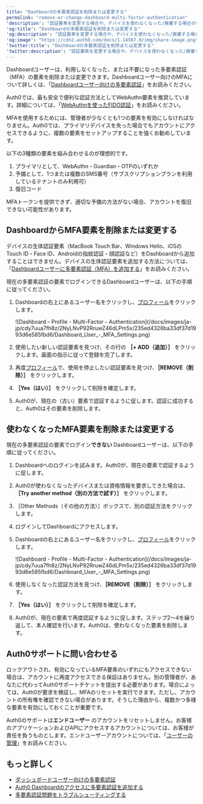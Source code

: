 ```yaml
---
title: "Dashboardの多要素認証を削除または変更する"
permalink: "remove-or-change-dashboard-multi-factor-authentication"
'description': "認証要素を変更する場合や、デバイスを使わなくなった/廃棄する場合の手順を説明します"
'og:title': "Dashboardの多要素認証を削除または変更する"
'og:description': "認証要素を変更する場合や、デバイスを使わなくなった/廃棄する場合の手順を説明します"
'og:image': "https://cdn2.auth0.com/docs/1.14567.0/img/share-image.png"
'twitter:title': "Dashboardの多要素認証を削除または変更する"
'twitter:description': "認証要素を変更する場合や、デバイスを使わなくなった/廃棄する場合の手順を説明します"
---
```


Dashboardユーザーは、利用しなくなった、または不要になった多要素認証（<Tooltip data-tooltip-id="react-containers-DefinitionTooltip-0" href="/docs/ja-jp/glossary?term=multifactor-authentication" tip="多要素認証（MFA）: ユーザー名とパスワードに加えて、SMS経由のコードなどの要素を使用するユーザー認証プロセス。" cta="用語集の表示">MFA</Tooltip>）の要素を削除または変更できます。Dashboardユーザー向けのMFAについて詳しくは、「[Dashboardユーザー向けの多要素認証](/docs/ja-jp/get-started/manage-dashboard-access/add-change-remove-mfa)」をお読みください。

<Callout icon="file-lines" color="#0EA5E9" iconType="regular">

Auth0では、最も安全で便利な認証方法としてWebAuthn要素を推奨しています。詳細については、「[WebAuthnを使ったFIDO認証](/docs/ja-jp/secure/multi-factor-authentication/fido-authentication-with-webauthn)」をお読みください。

</Callout>

<Warning>

MFAを使用するためには、管理者が少なくとも1つの要素を有効にしなければなりません。Auth0では、プライマリデバイスを失った場合でもアカウントにアクセスできるように、複数の要素をセットアップすることを強くお勧めしています。

以下の3種類の要素を組み合わせるのが理想的です。

1. プライマリとして、WebAuthn・Guardian・OTPのいずれか
2. 予備として、1つまたは複数のSMS番号（サブスクリプションプランを利用しているテナントのみ利用可）
3. 復旧コード

MFAトークンを提供できず、適切な予備の方法がない場合、アカウントを復旧できない可能性があります。

</Warning>

## DashboardからMFA要素を削除または変更する

<Callout icon="file-lines" color="#0EA5E9" iconType="regular">

デバイスの生体認証要素（MacBook Touch Bar、Windows Hello、iOSのTouch ID・Face ID、Androidの指紋認証・顔認証など）をDashboardから追加することはできません。デバイスの生体認証要素を追加する方法については、「[Dashboardユーザーに多要素認証（MFA）を追加する](/docs/ja-jp/get-started/manage-dashboard-access/add-change-remove-mfa/add-mfa)」をお読みください。

</Callout>

現在の多要素認証の要素でログインできるDashboardユーザーは、以下の手順に従ってください。

1. Dashboardの右上にあるユーザー名をクリックし、[プロフィール](https://manage.auth0.com/#/profile)をクリックします。

   <Frame>![Dashboard - Profile - Multi-Factor - Authentication](/docs/images/ja-jp/cdy7uua7fh8z/2NyLNvP92RruwZ46dLPm5x/235ed4326ba33df37d1993d6e585fbd6/Dashboard_User_-_MFA_Settings.png)</Frame>

2. 使用したい新しい認証要素を見つけ、その行の **［+ ADD（追加）］** をクリックします。画面の指示に従って登録を完了します。
3. 再度[プロフィール](https://manage.auth0.com/#/profile)で、使用を停止したい認証要素を見つけ、**［REMOVE（削除）］** をクリックします。
4. **［Yes（はい）］** をクリックして削除を確定します。
5. Auth0が、現在の（古い）要素で認証するように促します。認証に成功すると、Auth0はその要素を削除します。

## 使わなくなったMFA要素を削除または変更する

現在の多要素認証の要素でログイン**できない** Dashboardユーザーは、以下の手順に従ってください。

1. Dashboardへのログインを試みます。Auth0が、現在の要素で認証するように促します。
2. Auth0が使わなくなったデバイスまたは資格情報を要求してきた場合は、**［Try another method（別の方法で試す）］** をクリックします。
3. ［Other Methods（その他の方法）］ボックスで、別の認証方法をクリックします。
4. ログインしてDashboardにアクセスします。
5. Dashboardの右上にあるユーザー名をクリックし、[プロフィール](https://manage.auth0.com/#/profile)をクリックします。

   <Frame>![Dashboard - Profile - Multi-Factor - Authentication](/docs/images/ja-jp/cdy7uua7fh8z/2NyLNvP92RruwZ46dLPm5x/235ed4326ba33df37d1993d6e585fbd6/Dashboard_User_-_MFA_Settings.png)</Frame>

6. 使用しなくなった認証方法を見つけ、**［REMOVE（削除）］** をクリックします。
7. **［Yes（はい）］** をクリックして削除を確定します。
8. Auth0が、現在の要素で再度認証するように促します。ステップ2～4を繰り返して、本人確認を行います。Auth0は、使わなくなった要素を削除します。

## Auth0サポートに問い合わせる

ロックアウトされ、有効になっているMFA要素のいずれにもアクセスできない場合は、アカウントに再度アクセスできる保証はありません。別の管理者が、あなたに代わってAuth0サポートチケットを提出する必要があります。場合によっては、Auth0が要求を検証し、MFAのリセットを実行できます。ただし、アカウントの所有権を確認できない場合があります。そうした理由から、複数かつ多様な要素を有効にしておくことが重要です。

Auth0のサポートは**エンドユーザー** のアカウントをリセットしません。お客様のアプリケーションおよびAPIにアクセスするアカウントについては、お客様が責任を負うものとします。エンドユーザーアカウントについては、「[ユーザーの管理](/docs/ja-jp/manage-users)」をお読みください。

## もっと詳しく

* [ダッシュボードユーザー向けの多要素認証](/docs/ja-jp/get-started/manage-dashboard-access/add-change-remove-mfa)
* [Auth0 Dashboardのアクセスに多要素認証を追加する](/docs/ja-jp/get-started/manage-dashboard-access/add-change-remove-mfa/add-mfa)
* [多要素認証問題をトラブルシューティングする](/docs/ja-jp/troubleshoot/authentication-issues/troubleshoot-mfa-issues)